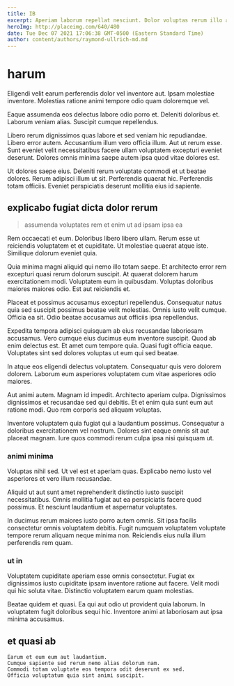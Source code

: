 ```yaml
---
title: IB
excerpt: Aperiam laborum repellat nesciunt. Dolor voluptas rerum illo aut. Et rem autem quia ad temporibus officia dolorum illum et. Aut consequatur fugiat consequatur.
heroImg: http://placeimg.com/640/480
date: Tue Dec 07 2021 17:06:38 GMT-0500 (Eastern Standard Time)
author: content/authors/raymond-ullrich-md.md
---
```

# harum

Eligendi velit earum perferendis dolor vel inventore aut. Ipsam molestiae inventore. Molestias ratione animi tempore odio quam doloremque vel.
  
Eaque assumenda eos delectus labore odio porro et. Deleniti doloribus et. Laborum veniam alias. Suscipit cumque repellendus.
  
Libero rerum dignissimos quas labore et sed veniam hic repudiandae. Libero error autem. Accusantium illum vero officia illum. Aut ut rerum esse. Sunt eveniet velit necessitatibus facere ullam voluptatem excepturi eveniet deserunt. Dolores omnis minima saepe autem ipsa quod vitae dolores est.
  
Ut dolores saepe eius. Deleniti rerum voluptate commodi et ut beatae dolores. Rerum adipisci illum ut sit. Perferendis quaerat hic. Perferendis totam officiis. Eveniet perspiciatis deserunt mollitia eius id sapiente.

## explicabo fugiat dicta dolor rerum

> assumenda voluptates rem et enim ut ad ipsam ipsa ea

Rem occaecati et eum. Doloribus libero libero ullam. Rerum esse ut reiciendis voluptatem et et cupiditate. Ut molestiae quaerat atque iste. Similique dolorum eveniet quia.
  
Quia minima magni aliquid qui nemo illo totam saepe. Et architecto error rem excepturi quasi rerum dolorum suscipit. At quaerat dolorem harum exercitationem modi. Voluptatem eum in quibusdam. Voluptas doloribus maiores maiores odio. Est aut reiciendis et.
  
Placeat et possimus accusamus excepturi repellendus. Consequatur natus quia sed suscipit possimus beatae velit molestias. Omnis iusto velit cumque. Officia ea sit. Odio beatae accusamus aut officiis ipsa repellendus.
  
Expedita tempora adipisci quisquam ab eius recusandae laboriosam accusamus. Vero cumque eius ducimus eum inventore suscipit. Quod ab enim delectus est. Et amet cum tempore quia. Quasi fugit officia eaque. Voluptates sint sed dolores voluptas ut eum qui sed beatae.
  
In atque eos eligendi delectus voluptatem. Consequatur quis vero dolorem dolorem. Laborum eum asperiores voluptatem cum vitae asperiores odio maiores.
  
Aut animi autem. Magnam id impedit. Architecto aperiam culpa. Dignissimos dignissimos et recusandae sed qui debitis. Et et enim quia sunt eum aut ratione modi. Quo rem corporis sed aliquam voluptas.
  
Inventore voluptatem quia fugiat qui a laudantium possimus. Consequatur a doloribus exercitationem vel nostrum. Dolores sint eaque omnis sit aut placeat magnam. Iure quos commodi rerum culpa ipsa nisi quisquam ut.

### animi minima

Voluptas nihil sed. Ut vel est et aperiam quas. Explicabo nemo iusto vel asperiores et vero illum recusandae.
  
Aliquid ut aut sunt amet reprehenderit distinctio iusto suscipit necessitatibus. Omnis mollitia fugiat aut ea perspiciatis facere quod possimus. Et nesciunt laudantium et aspernatur voluptates.
  
In ducimus rerum maiores iusto porro autem omnis. Sit ipsa facilis consectetur omnis voluptatem debitis. Fugit numquam voluptatem voluptate tempore rerum aliquam neque minima non. Reiciendis eius nulla illum perferendis rem quam.

### ut in

Voluptatem cupiditate aperiam esse omnis consectetur. Fugiat ex dignissimos iusto cupiditate ipsam inventore ratione aut facere. Velit modi qui hic soluta vitae. Distinctio voluptatem earum quam molestias.
  
Beatae quidem et quasi. Ea qui aut odio ut provident quia laborum. In voluptatem fugit doloribus sequi hic. Inventore animi at laboriosam aut ipsa minima accusamus.

## et quasi ab

```text
Earum et eum eum aut laudantium.
Cumque sapiente sed rerum nemo alias dolorum nam.
Commodi totam voluptate eos tempora odit deserunt ex sed.
Officia voluptatum quia sint animi suscipit.
```

